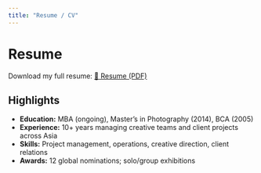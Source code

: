 ```yaml
---
title: "Resume / CV"
---
```


# Resume

Download my full resume: [📄 Resume (PDF)](downloads/Sudhanshu_Mehta_Resume.pdf){.btn}

## Highlights
- **Education:** MBA (ongoing), Master’s in Photography (2014), BCA (2005)
- **Experience:** 10+ years managing creative teams and client projects across Asia
- **Skills:** Project management, operations, creative direction, client relations
- **Awards:** 12 global nominations; solo/group exhibitions
